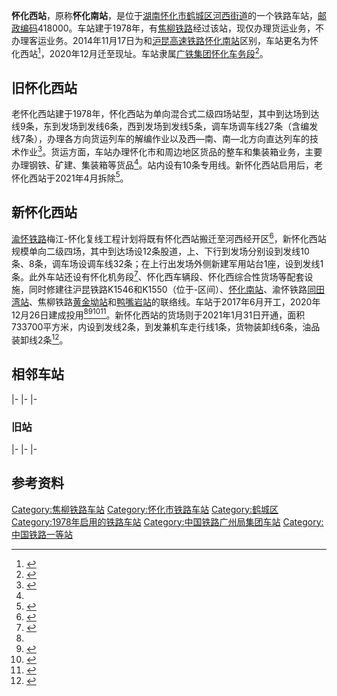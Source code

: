 {{Infobox China railway station
|车站名称 = 怀化西站
|图片 = 201908 Jiaozuo-Liuzhou Railway under Shanghai-Kunming Railway.jpg
|图片介绍 = 从[[沪昆铁路|沪昆铁路]]眺望老怀西站（2019年）
|其他名称 = 怀西
|车站拼音 = Huai Hua Xi
|英文名称 = Huaihuaxi Railway Station
|车站代码 = 44777<ref>{{cite book|title=中华人民共和国铁路车站代码（GB/T 10302-2010）|publisher=中国标准出版社|year=2010|isbn=155066140495|ignore-isbn-error=true|pages=16}}</ref>
|电报码 = VNQ<ref>{{cite book|author=铁道部电子计算技术中心, 铁道部运输局|title=铁路车站站名代码表：TMIS使用|publisher=中国铁道出版社|location=北京|year=1998|isbn=9787113030995|pages=104}}</ref>
|拼音码 = HHX
|车站类型 = 编组站
|技术性质 = 
|业务性质 = 
|始建时间 = 
|开通运营 = 
|车站位置 = [[湖南省|湖南省]][[怀化市|怀化市]][[鹤城区|鹤城区]][[河西街道_(怀化市)|河西街道]]
|坐标 = {{coord|27.512781|N|109.941835|E|display=inline,title}}
|归属 = [[广铁集团|广铁集团]][[怀化车务段|怀化车务段]]
|线路 = [[渝怀铁路|渝怀铁路]]<br>[[焦柳铁路|焦柳铁路]]
|车站等级 = [[一等站_(中铁)|一等站]]<ref name="12306info">{{Cite web |url=http://hyfw.12306.cn/hyinfo/action/FwcszsAction_index?type=1 |title=12306货运站点查询 广铁集团 |accessdate=2017-11-05 |archive-date=2016-11-06 |archive-url=https://web.archive.org/web/20161106075157/http://hyfw.12306.cn/hyinfo/action/FwcszsAction_index?type=1 |dead-url=no }}</ref>
|使用状态 = 使用中
|股道数目 = 
|正线 = 
|到发线 = 
|专用线= 
|货物线 = 
|月台数目 = 
|侧式站台 = 
|岛式站台 = 
|站台面 = 
|网站 = 
|opened= 1978年
|events1=2020年12月26日
|years1=迁址
|former=怀化南站（1978年—2014年）
|route_map={{tlx|怀化市铁路车站RDT/怀化西站}}
}}
'''怀化西站'''，原称'''怀化南站'''，是位于[[湖南|湖南]][[怀化市|怀化市]][[鹤城区|鹤城区]][[河西街道_(怀化市)|河西街道]]的一个铁路车站，[[邮政编码|邮政编码]]418000。车站建于1978年，有[[焦柳铁路|焦柳铁路]]经过该站，现仅办理货运业务，不办理客运业务。2014年11月17日为和[[沪昆高速铁路|沪昆高速铁路]][[怀化南站|怀化南站]]区别，车站更名为怀化西站<ref>{{cite news|url=http://hunan.voc.com.cn/article/201411/20141120100553983.html|title=怀化火车南站更名为火车西站 高铁站成怀化南站|publisher=湖南在线|date=2014-11-20|accessdate=2014-12-27|archive-date=2014-12-27|archive-url=https://web.archive.org/web/20141227171226/http://hunan.voc.com.cn/article/201411/20141120100553983.html|dead-url=no}}</ref>，2020年12月迁至现址。车站隶属[[广铁集团|广铁集团]][[怀化车务段|怀化车务段]]<ref>{{cite news|title=广铁集团怀化车务段怀化西站信号楼的"杨门女将"|url=http://news.china.com.cn/zhuanti/2015cy/2015-03/04/content_34950942.htm|publisher=中国网|date=2015-03-04|accessdate=2017-11-05|archive-date=2015-04-03|archive-url=https://web.archive.org/web/20150403172206/http://news.china.com.cn/zhuanti/2015cy/2015-03/04/content_34950942.htm|dead-url=no}}</ref>。

== 旧怀化西站 ==
{{See also|t:怀化市铁路车站RDT/怀化西站 (旧)}}
老怀化西站建于1978年，怀化西站为单向混合式二级四场站型，其中到达场到达线9条，东到发场到发线6条，西到发场到发线5条，调车场调车线27条（含编发线7条），办理各方向货运列车的解编作业以及西—南、南—北方向直达列车的技术作业<ref name="nx">{{cite news|title=重要进展！怀化西编组站年底将投入运营|url=https://hn.rednet.cn/content/2020/11/24/8632262.htmlpublisher=红网|date=2020-11-24}}</ref>。货运方面，车站办理怀化市和周边地区货品的整车和集装箱业务，主要办理钢铁、矿建、集装箱等货品<ref name="12306info"/>。站内设有10条专用线。新怀化西站启用后，老怀化西站于2021年4月拆除<ref>{{cite news|title=图说怀化｜正在拆除！原怀化西编组站即将成为历史|url=http://www.0745news.cn/2021/0401/1203240.shtml|publisher=怀化新闻网|date=2021-04-01|accessdate=2021-04-27|archive-date=2021-04-29|archive-url=https://web.archive.org/web/20210429024218/http://www.0745news.cn/2021/0401/1203240.shtml|dead-url=no}}</ref>。

== 新怀化西站 ==
[[渝怀铁路|渝怀铁路]]梅江-怀化复线工程计划将既有怀化西站搬迁至河西经开区<ref>{{cite news|title=组图丨怀化西铁路编组站迁建工程将竣工 震撼现场曝光|url=https://jt.rednet.cn/content/2020/09/07/8279721.html|publisher=红网|date=2020-09-07|accessdate=2020-12-17|archive-date=2020-12-04|archive-url=https://web.archive.org/web/20201204171051/https://jt.rednet.cn/content/2020/09/07/8279721.html|dead-url=no}}</ref>，新怀化西站规模单向二级四场，其中到达场设12条股道，上、下行到发场分别设到发线10条、8条，调车场设调车线32条；在上行出发场外侧新建军用站台1座，设到发线1条。此外车站还设有怀化机务段<ref>{{cite news|title=今天，我们搬“家”了！|url=https://mp.weixin.qq.com/s/ETpcznpvWWhrFBIiAo4OEg|work= 广铁集团怀化机务段|publisher=微信公众号|date=2020-12-25}}</ref>、怀化西车辆段、怀化西综合性货场等配套设施，同时修建往沪昆铁路K1546和K1550（位于{{站|怀化}}-{{站|公坪}}区间）、[[怀化南站|怀化南站]]、渝怀铁路[[同田湾站|同田湾站]]、焦柳铁路[[黄金坳站|黄金坳站]]和[[鸭嘴岩站|鸭嘴岩站]]的联络线。车站于2017年6月开工，2020年12月26日建成投用<ref name="nx"/><ref>{{cite news|title=火车拖来的城市再传喜讯！怀化“两线一站”铁路项目即将开通运营|url=http://hunan.voc.com.cn/article/202012/202012241541283806.html|publisher=华声在线|work=湖南日报|date=2020-12-24|accessdate=2020-12-26|archive-date=2021-01-02|archive-url=https://web.archive.org/web/20210102121952/https://hunan.voc.com.cn/article/202012/202012241541283806.html|dead-url=no}}</ref><ref>{{cite news|title=筚路蓝缕启新篇|url=https://www.huaihua.gov.cn/huaihua/c200023/202012/6bf999cf2f9649fea87c5519042d7b97.shtml|work=怀化日报|publisher=怀化市人民政府|date=2020-12-28}}</ref><ref>{{cite news|title=关于渝怀铁路二线（怀化段）沿线周边配套设施建设项目可行性研究报告的批复|url=http://www.huaihua.gov.cn/fgw/c100594/202003/0dcb3b5150514441a3426f82ae4fa2cc.shtml|work=市发展和改革委员会|publisher=怀化市人民政府|date=2020-03-09}}</ref>。新怀化西站的货场则于2021年1月31日开通，面积733700平方米，内设到发线2条，到发兼机车走行线1条，货物装卸线6条，油品装卸线2条<ref>{{cite news|title=湘西地区最大铁路货场开通运营|url=https://www.icswb.com/h/168/20210131/696921.html|publisher=长沙晚报网|date=2021-01-31}}</ref>。

==相邻车站==
{{start rail box|[[File:China_Railways.svg|16px]] [[中国铁路|中国铁路]]}}
{{s-inop|[[同田湾站|同田湾站]]|{{站|井口}}方向}}
{{s-line|[[渝怀铁路|渝怀铁路]]|← 12km 怀化西站{{0}} {{0}} {{0}} {{0}} }}
{{Terminus}}
|-
{{s-inop|[[怀化站|怀化站]]|{{站|焦作}}方向}}
{{s-line|[[焦柳铁路|焦柳铁路]]|← 18km 怀化西站 6km →}}
{{s-inop|[[鸭嘴岩站|鸭嘴岩站]]|{{站|柳州}}方向}}
|-
{{Terminus}}
{{s-line|[[怀衡铁路|怀衡铁路]]|怀化西站}}
{{s-inop|[[怀化南站|怀化南站]]|{{站|衡阳东}}方向}}
|-
{{s-inop|[[公坪站|公坪站]]|[[沪昆铁路|沪昆铁路]]{{站|昆明}}方向}}
{{s-line|西南、南西联络线|怀化西站}}
{{Terminus}}
{{end box}}
=== 旧站 ===
{{start rail box|[[File:China_Railways.svg|16px]] [[中国铁路|中国铁路]]}}
{{s-inop|[[象鼻子站|象鼻子站]]|{{站|焦作}}方向}}
{{s-line|[[焦柳铁路|焦柳铁路]]|← 18km 怀化西站 6km →}}
{{s-inop|[[鸭嘴岩站|鸭嘴岩站]]|{{站|柳州}}方向}}
|-
{{s-inop|[[怀化站|怀化站]]|[[沪昆铁路|沪昆铁路]]{{站|昆明}}方向}}
{{s-line|联络线1|怀化西站}}
{{Terminus}}
|-
{{s-inop|[[怀化东站|怀化东站]]|[[沪昆铁路|沪昆铁路]]{{站|上海}}方向}}
{{s-line|联络线2|怀化西站}}
{{Terminus}}
|-
{{s-inop|[[怀化机务段|怀化机务段]]}}
{{s-line|联络线3|怀化西站}}
{{Terminus}}
{{end box}}

== 参考资料 ==
{{reflist}}

{{渝怀铁路}}
{{焦柳铁路}}{{怀衡铁路}}{{中国铁路编组站}}
[[Category:焦柳铁路车站|Category:焦柳铁路车站]]
[[Category:怀化市铁路车站|Category:怀化市铁路车站]]
[[Category:鹤城区|Category:鹤城区]]
[[Category:1978年启用的铁路车站|Category:1978年启用的铁路车站]]
[[Category:中国铁路广州局集团车站|Category:中国铁路广州局集团车站]]
[[Category:中国铁路一等站|Category:中国铁路一等站]]